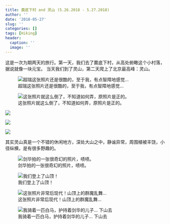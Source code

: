 ```yaml
---
title: 爨底下村 and 灵山 (5.26.2018 - 5.27.2018)
author: ''
date: '2018-05-27'
slug: ''
categories: []
tags: [Hiking]
header:
  caption: ''
  image: ''
---
```


这是一次为期两天的旅行。第一天，我们去了爨底下村，从高处俯瞰这个小村落，据说就像一块元宝。
当天我们到了灵山，第二天爬上了北京最高峰：灵山。

![超瑞这张照片还是很酷的，至于我，有点智障地感觉...](/post/2018-05-27-_files/16.jpeg)

![这张照片就这么倒了，不知道如何弄，原照片是正的。](/post/2018-05-27-_files/13.jpeg)

![](/post/2018-05-27-_files/14.jpeg)

![](/post/2018-05-27-_files/15.jpeg)

![](/post/2018-05-27-_files/17.jpeg)

其实灵山真是一个不错的休闲地方，深处大山之中，静谧异常，周围植被丰饶，小径纵横，是有很多野趣的。

![剑华拍的一张很奇幻的照片，啧啧。](/post/2018-05-27-_files/42.jpeg)


![我们登上了山顶！](/post/2018-05-27-_files/ding.jpeg)


![这张照片非常后现代！山顶上的群魔乱舞...](/post/2018-05-27-_files/43.jpeg)



![我骑着一匹白马，护持着剑华的儿子… 下山去](/post/2018-05-27-_files/qima.jpeg)